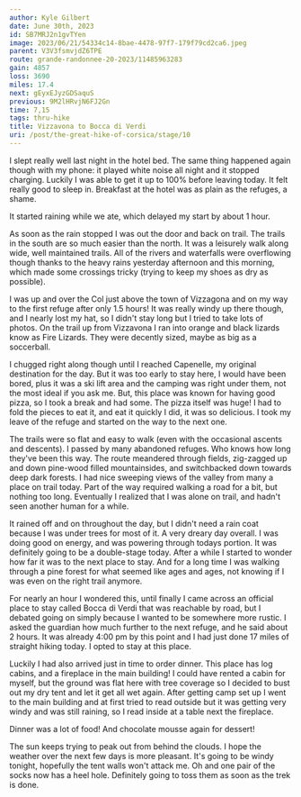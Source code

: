 ```yaml
---
author: Kyle Gilbert
date: June 30th, 2023
id: SB7MRJ2n1gvTYen
image: 2023/06/21/54334c14-8bae-4478-97f7-179f79cd2ca6.jpeg
parent: V3V3fsmvjdZ6TPE
route: grande-randonnee-20-2023/11485963283
gain: 4857
loss: 3690
miles: 17.4
next: gEyxEJyzGDSaquS
previous: 9M2lHRvjN6FJ2Gn
time: 7,15
tags: thru-hike
title: Vizzavona to Bocca di Verdi
uri: /post/the-great-hike-of-corsica/stage/10
---
```


<Stats />

<Route />

I slept really well last night in the hotel bed. The same thing happened again
though with my phone: it played white noise all night and it stopped charging.
Luckily I was able to get it up to 100% before leaving today. It felt really
good to sleep in. Breakfast at the hotel was as plain as the refuges, a shame.

It started raining while we ate, which delayed my start by about 1 hour.

As soon as the rain stopped I was out the door and back on trail. The trails
in the south are so much easier than the north. It was a leisurely walk along
wide, well maintained trails. All of the rivers and waterfalls were overflowing
though thanks to the heavy rains yesterday afternoon and this morning, which
made some crossings tricky (trying to keep my shoes as dry as possible).

I was up and over the Col just above the town of Vizzagona and on my way to the
first refuge after only 1.5 hours! It was really windy up there though, and I
nearly lost my hat, so I didn't stay long but I tried to take lots of photos. On
the trail up from Vizzavona I ran into orange and black lizards know as Fire
Lizards. They were decently sized, maybe as big as a soccerball.

I chugged right along though until I reached Capenelle, my original destination
for the day. But it was too early to stay here, I would have been bored, plus
it was a ski lift area and the camping was right under them, not the most ideal
if you ask me. But, this place was known for having good pizza, so I took a
break and had some. The pizza itself was huge! I had to fold the pieces to eat
it, and eat it quickly I did, it was so delicious. I took my leave of the
refuge and started on the way to the next one.

The trails were so flat and easy to walk (even with the occasional ascents and
descents). I passed by many abandoned refuges. Who knows how long they've been
this way. The route meandered through fields, zig-zagged up and down pine-wood
filled mountainsides, and switchbacked down towards deep dark forests. I had
nice sweeping views of the valley from many a place on trail today. Part of
the way required walking a road for a bit, but nothing too long. Eventually
I realized that I was alone on trail, and hadn't seen another human for a while.

It rained off and on throughout the day, but I didn't need a rain coat because
I was under trees for most of it. A very dreary day overall. I was doing good
on energy, and was powering through todays portion. It was definitely going to
be a double-stage today. After a while I started to wonder how far it was to
the next place to stay. And for a long time I was walking through a pine forest
for what seemed like ages and ages, not knowing if I was even on the right
trail anymore.

For nearly an hour I wondered this, until finally I came across an official
place to stay called Bocca di Verdi that was reachable by road, but I debated
going on simply because I wanted to be somewhere more rustic. I asked the
guardian how much further to the next refuge, and he said about 2 hours. It was
already 4:00 pm by this point and I had just done 17 miles of straight hiking
today. I opted to stay at this place.

Luckily I had also arrived just in time to order dinner. This place has log
cabins, and a fireplace in the main building! I could have rented a cabin for
myself, but the ground was flat here with tree coverage so I decided to bust
out my dry tent and let it get all wet again. After getting camp set up I went
to the main building and at first tried to read outside but it was getting
very windy and was still raining, so I read inside at a table next the fireplace.

Dinner was a lot of food! And chocolate mousse again for dessert!

The sun keeps trying to peak out from behind the clouds. I hope the weather over
the next few days is more pleasant. It's going to be windy tonight, hopefully
the tent walls won't attack me. Oh and one pair of the socks now has a heel
hole. Definitely going to toss them as soon as the trek is done.

